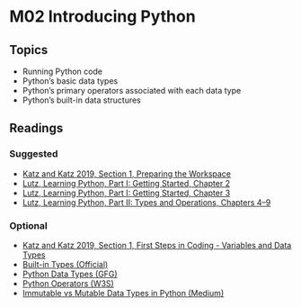 # M02 Introducing Python

## Topics

-   Running Python code
-   Python's basic data types
-   Python's primary operators associated with each data type
-   Python's built-in data structures

## Readings

### Suggested

-   [Katz and Katz 2019, Section 1, Preparing the Workspace](https://learning.oreilly.com/library/view/learn-python-by/9781789535365/8f352965-cebb-43c0-b2ca-0f6bf944899e.xhtml)
-   [Lutz, Learning Python, Part I: Getting Started, Chapter 2](https://learning.oreilly.com/library/view/learning-python-5th/9781449355722/ch02.html)
-   [Lutz, Learning Python, Part I: Getting Started, Chapter 3](https://learning.oreilly.com/library/view/learning-python-5th/9781449355722/ch03.html)
-   [Lutz, Learning Python, Part II: Types and Operations, Chapters 4–9](https://learning.oreilly.com/library/view/learning-python-5th/9781449355722/part02.html)

### Optional

-   [Katz and Katz 2019, Section 1, First Steps in Coding - Variables and Data Types](https://learning.oreilly.com/library/view/learn-python-by/9781789535365/5fea535c-b144-4c8b-b20b-0a0ee1c1f157.xhtml)
-   [Built-in Types (Official)](https://docs.python.org/3/library/stdtypes.html)
-   [Python Data Types (GFG)](https://www.geeksforgeeks.org/python-data-types/)
-   [Python Operators (W3S)](https://www.w3schools.com/python/python_operators.asp)
-   [Immutable vs Mutable Data Types in Python (Medium)](https://towardsdatascience.com/immutable-vs-mutable-data-types-in-python-e8a9a6fcfbdc)
